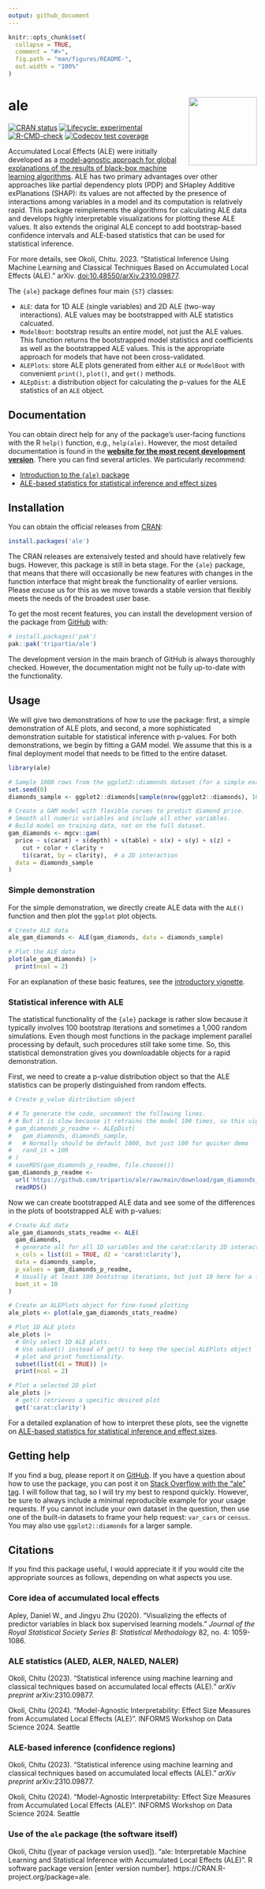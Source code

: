 ```yaml
---
output: github_document
---
```


<!-- README.md is generated from README.Rmd. Please edit that file -->

```r
knitr::opts_chunk$set(
  collapse = TRUE,
  comment = "#>",
  fig.path = "man/figures/README-",
  out.width = "100%"
)
```

# ale <a href="https://tripartio.github.io/ale/"><img src="man/figures/logo.png" align="right" height="138" /></a>

<!-- badges: start -->
[![CRAN status](https://www.r-pkg.org/badges/version/ale)](https://CRAN.R-project.org/package=ale)
[![Lifecycle: experimental](https://img.shields.io/badge/lifecycle-experimental-orange.svg)](https://lifecycle.r-lib.org/articles/stages.html#experimental)
[![R-CMD-check](https://github.com/tripartio/ale/actions/workflows/R-CMD-check.yaml/badge.svg)](https://github.com/tripartio/ale/actions/workflows/R-CMD-check.yaml)
[![Codecov test coverage](https://codecov.io/gh/tripartio/ale/graph/badge.svg)](https://app.codecov.io/gh/tripartio/ale)
<!-- badges: end -->

Accumulated Local Effects (ALE) were initially developed as a [model-agnostic approach for global explanations of the results of black-box machine learning algorithms](https://www.doi.org/10.1111/rssb.12377 "Apley, Daniel W., and Jingyu Zhu. 'Visualizing the effects of predictor variables in black box supervised learning models.' Journal of the Royal Statistical Society Series B: Statistical Methodology 82.4 (2020): 1059-1086"). ALE has two primary advantages over other approaches like partial dependency plots (PDP) and SHapley Additive exPlanations (SHAP): its values are not affected by the presence of interactions among variables in a model and its computation is relatively rapid. This package reimplements the algorithms for calculating ALE data and develops highly interpretable visualizations for plotting these ALE values. It also extends the original ALE concept to add bootstrap-based confidence intervals and ALE-based statistics that can be used for statistical inference.

For more details, see Okoli, Chitu. 2023. "Statistical Inference Using Machine Learning and Classical Techniques Based on Accumulated Local Effects (ALE)." arXiv. <doi:10.48550/arXiv.2310.09877>.

The `{ale}` package defines four main `{S7}` classes:

-   `ALE`: data for 1D ALE (single variables) and 2D ALE (two-way interactions). ALE values may be bootstrapped with ALE statistics calcuated.
-   `ModelBoot`: bootstrap results an entire model, not just the ALE values. This function returns the bootstrapped model statistics and coefficients as well as the bootstrapped ALE values. This is the appropriate approach for models that have not been cross-validated.
-   `ALEPlots`: store ALE plots generated from either `ALE` or `ModelBoot` with convenient `print()`, `plot()`, and `get()` methods.
-   `ALEpDist`: a distribution object for calculating the p-values for the ALE statistics of an `ALE` object.

## Documentation

You can obtain direct help for any of the package's user-facing functions with the R `help()` function, e.g., `help(ale)`. However, the most detailed documentation is found in the **[website for the most recent development version](https://tripartio.github.io/ale/)**. There you can find several articles. We particularly recommend:

-   [Introduction to the `{ale}` package](https://tripartio.github.io/ale/articles/ale-intro.html)
-   [ALE-based statistics for statistical inference and effect sizes](https://tripartio.github.io/ale/articles/ale-statistics.html)


## Installation

You can obtain the official releases from [CRAN](https://CRAN.R-project.org/package=ale):

```r
install.packages('ale')
```

The CRAN releases are extensively tested and should have relatively few bugs. However, this package is still in beta stage. For the `{ale}` package, that means that there will occasionally be new features with changes in the function interface that might break the functionality of earlier versions. Please excuse us for this as we move towards a stable version that flexibly meets the needs of the broadest user base.

To get the most recent features, you can install the development version of the package from [GitHub](https://github.com/tripartio/ale) with:

```r
# install.packages('pak')
pak::pak('tripartio/ale')
```

The development version in the main branch of GitHub is always thoroughly checked. However, the documentation might not be fully up-to-date with the functionality.

## Usage

We will give two demonstrations of how to use the package: first, a simple demonstration of ALE plots, and second, a more sophisticated demonstration suitable for statistical inference with p-values. For both demonstrations, we begin by fitting a GAM model. We assume that this is a final deployment model that needs to be fitted to the entire dataset. 

```r
library(ale)

# Sample 1000 rows from the ggplot2::diamonds dataset (for a simple example).
set.seed(0)
diamonds_sample <- ggplot2::diamonds[sample(nrow(ggplot2::diamonds), 1000), ]

# Create a GAM model with flexible curves to predict diamond price.
# Smooth all numeric variables and include all other variables.
# Build model on training data, not on the full dataset.
gam_diamonds <- mgcv::gam(
  price ~ s(carat) + s(depth) + s(table) + s(x) + s(y) + s(z) +
    cut + color + clarity +
    ti(carat, by = clarity),  # a 2D interaction
  data = diamonds_sample
)

```

### Simple demonstration

For the simple demonstration, we directly create ALE data with the `ALE()` function and then plot the `ggplot` plot objects.

```r
# Create ALE data
ale_gam_diamonds <- ALE(gam_diamonds, data = diamonds_sample)

# Plot the ALE data
plot(ale_gam_diamonds) |> 
  print(ncol = 2)
```

For an explanation of these basic features, see the [introductory vignette](https://tripartio.github.io/ale/articles/ale-intro.html).

### Statistical inference with ALE

The statistical functionality of the `{ale}` package is rather slow because it typically involves 100 bootstrap iterations and sometimes a 1,000 random simulations. Even though most functions in the package implement parallel processing by default, such procedures still take some time. So, this statistical demonstration gives you downloadable objects for a rapid demonstration.

First, we need to create a p-value distribution object so that the ALE statistics can be properly distinguished from random effects.

```r
# Create p_value distribution object

# # To generate the code, uncomment the following lines.
# # But it is slow because it retrains the model 100 times, so this vignette loads a pre-created p_value distribution object.
# gam_diamonds_p_readme <- ALEpDist(
#   gam_diamonds, diamonds_sample,
#   # Normally should be default 1000, but just 100 for quicker demo
#   rand_it = 100
# )
# saveRDS(gam_diamonds_p_readme, file.choose())
gam_diamonds_p_readme <- 
  url('https://github.com/tripartio/ale/raw/main/download/gam_diamonds_p_readme.0.5.0.rds') |> 
  readRDS()

```

Now we can create bootstrapped ALE data and see some of the differences in the plots of bootstrapped ALE with p-values:

```r
# Create ALE data
ale_gam_diamonds_stats_readme <- ALE(
  gam_diamonds,
  # generate all for all 1D variables and the carat:clarity 2D interaction
  x_cols = list(d1 = TRUE, d2 = 'carat:clarity'),
  data = diamonds_sample,
  p_values = gam_diamonds_p_readme,
  # Usually at least 100 bootstrap iterations, but just 10 here for a faster demo
  boot_it = 10
)

# Create an ALEPlots object for fine-tuned plotting
ale_plots <- plot(ale_gam_diamonds_stats_readme)

# Plot 1D ALE plots 
ale_plots |> 
  # Only select 1D ALE plots.
  # Use subset() instead of get() to keep the special ALEPlots object 
  # plot and print functionality.
  subset(list(d1 = TRUE)) |> 
  print(ncol = 2)
```


```r
# Plot a selected 2D plot
ale_plots |> 
  # get() retrieves a specific desired plot
  get('carat:clarity') 
```

For a detailed explanation of how to interpret these plots, see the vignette on [ALE-based statistics for statistical inference and effect sizes](https://tripartio.github.io/ale/articles/ale-statistics.html).

## Getting help

If you find a bug, please report it on [GitHub](https://github.com/tripartio/ale/issues). If you have a question about how to use the package, you can post it on [Stack Overflow with the “ale” tag](https://stackoverflow.com/questions/tagged/ale). I will follow that tag, so I will try my best to respond quickly. However, be sure to always include a minimal reproducible example for your usage requests. If you cannot include your own dataset in the question, then use one of the built-in datasets to frame your help request: `var_cars` or `census`. You may also use `ggplot2::diamonds` for a larger sample. 

## Citations

If you find this package useful, I would appreciate it if you would cite the appropriate sources as follows, depending on what aspects you use.

### Core idea of accumulated local effects

Apley, Daniel W., and Jingyu Zhu (2020). "Visualizing the effects of predictor variables in black box supervised learning models." *Journal of the Royal Statistical Society Series B: Statistical Methodology* 82, no. 4: 1059-1086.

### ALE statistics (ALED, ALER, NALED, NALER)

Okoli, Chitu (2023). "Statistical inference using machine learning and classical techniques based on accumulated local effects (ALE)." *arXiv preprint* arXiv:2310.09877.

Okoli, Chitu (2024). "Model-Agnostic Interpretability: Effect Size Measures from Accumulated Local Effects (ALE)". INFORMS Workshop on Data Science 2024. Seattle

### ALE-based inference (confidence regions)

Okoli, Chitu (2023). "Statistical inference using machine learning and classical techniques based on accumulated local effects (ALE)." *arXiv preprint* arXiv:2310.09877.

Okoli, Chitu (2024). "Model-Agnostic Interpretability: Effect Size Measures from Accumulated Local Effects (ALE)". INFORMS Workshop on Data Science 2024. Seattle

### Use of the `ale` package (the software itself)

Okoli, Chitu ([year of package version used]). "ale: Interpretable Machine Learning and Statistical Inference with Accumulated Local Effects (ALE)". R software package version [enter version number]. https://CRAN.R-project.org/package=ale.



